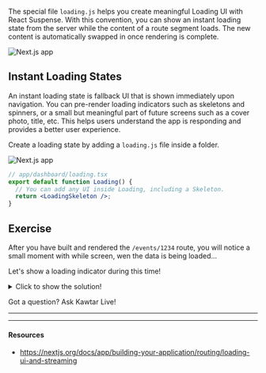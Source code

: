 The special file `loading.js` helps you create meaningful Loading UI with React Suspense. With this convention, you can show an instant loading state from the server while the content of a route segment loads. The new content is automatically swapped in once rendering is complete.

![Next.js app](public/images/loaded-content.png)

## Instant Loading States

An instant loading state is fallback UI that is shown immediately upon navigation. You can pre-render loading indicators such as skeletons and spinners, or a small but meaningful part of future screens such as a cover photo, title, etc. This helps users understand the app is responding and provides a better user experience.

Create a loading state by adding a `loading.js` file inside a folder.

![Next.js app](public/images/loadingjs.png)

```jsx
// app/dashboard/loading.tsx
export default function Loading() {
  // You can add any UI inside Loading, including a Skeleton.
  return <LoadingSkeleton />;
}
```

## Exercise

After you have built and rendered the `/events/1234` route, you will notice a small moment with while screen, wen the data is being loaded...

Let's show a loading indicator during this time!

<details>
<summary>Click to show the solution!</summary>

```jsx
// app/events/loading.tsx
export default function Loading() {
  return <p>Loading...</p>;
}
```

</details>

Got a question? Ask Kawtar Live!

---

---

#### Resources

- https://nextjs.org/docs/app/building-your-application/routing/loading-ui-and-streaming
